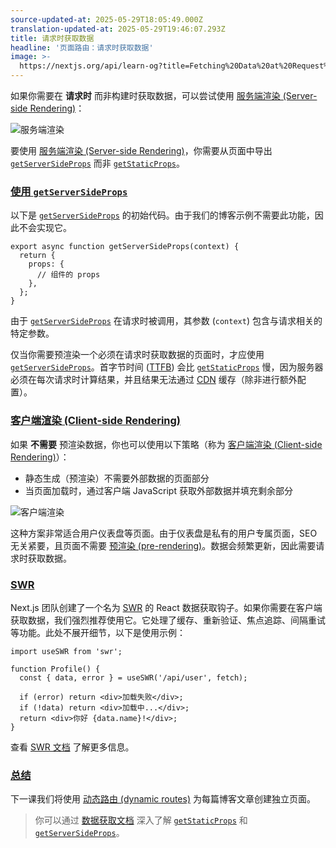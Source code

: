 ```yaml
---
source-updated-at: 2025-05-29T18:05:49.000Z
translation-updated-at: 2025-05-29T19:46:07.293Z
title: 请求时获取数据
headline: '页面路由：请求时获取数据'
image: >-
  https://nextjs.org/api/learn-og?title=Fetching%20Data%20at%20Request%20Time&amp;chapter=27
---
```


如果你需要在 **请求时** 而非构建时获取数据，可以尝试使用 [服务端渲染 (Server-side Rendering)](/docs/basic-features/pages#server-side-rendering)：

![服务端渲染](https://h8DxKfmAPhn8O0p3.public.blob.vercel-storage.com/learn/pages-router/data-fetching/server-side-rendering-with-data.png)

要使用 [服务端渲染 (Server-side Rendering)](/docs/basic-features/pages#server-side-rendering)，你需要从页面中导出 [`getServerSideProps`](/docs/basic-features/data-fetching#getserversideprops-server-side-rendering) 而非 [`getStaticProps`](/docs/basic-features/data-fetching#getstaticprops-static-generation)。

### [使用 `getServerSideProps`](#using-getserversideprops)

以下是 [`getServerSideProps`](/docs/basic-features/data-fetching#getserversideprops-server-side-rendering) 的初始代码。由于我们的博客示例不需要此功能，因此不会实现它。

```
export async function getServerSideProps(context) {
  return {
    props: {
      // 组件的 props
    },
  };
}
```

由于 [`getServerSideProps`](/docs/basic-features/data-fetching#getserversideprops-server-side-rendering) 在请求时被调用，其参数 (`context`) 包含与请求相关的特定参数。

仅当你需要预渲染一个必须在请求时获取数据的页面时，才应使用 [`getServerSideProps`](/docs/basic-features/data-fetching#getserversideprops-server-side-rendering)。首字节时间 ([TTFB](https://web.dev/time-to-first-byte/)) 会比 [`getStaticProps`](/docs/basic-features/data-fetching#getstaticprops-static-generation) 慢，因为服务器必须在每次请求时计算结果，并且结果无法通过 [CDN](https://vercel.com/docs/edge-network/overview) 缓存（除非进行额外配置）。

### [客户端渲染 (Client-side Rendering)](#client-side-rendering)

如果 **不需要** 预渲染数据，你也可以使用以下策略（称为 [客户端渲染 (Client-side Rendering)](/docs/basic-features/data-fetching#fetching-data-on-the-client-side)）：

* 静态生成（预渲染）不需要外部数据的页面部分
* 当页面加载时，通过客户端 JavaScript 获取外部数据并填充剩余部分

![客户端渲染](https://h8DxKfmAPhn8O0p3.public.blob.vercel-storage.com/learn/pages-router/data-fetching/client-side-rendering.png)

这种方案非常适合用户仪表盘等页面。由于仪表盘是私有的用户专属页面，SEO 无关紧要，且页面不需要 [预渲染 (pre-rendering)](/docs/basic-features/pages#pre-rendering)。数据会频繁更新，因此需要请求时获取数据。

### [SWR](#swr)

Next.js 团队创建了一个名为 [SWR](https://swr.vercel.app/) 的 React 数据获取钩子。如果你需要在客户端获取数据，我们强烈推荐使用它。它处理了缓存、重新验证、焦点追踪、间隔重试等功能。此处不展开细节，以下是使用示例：

```
import useSWR from 'swr';
 
function Profile() {
  const { data, error } = useSWR('/api/user', fetch);
 
  if (error) return <div>加载失败</div>;
  if (!data) return <div>加载中...</div>;
  return <div>你好 {data.name}!</div>;
}
```

查看 [SWR 文档](https://swr.vercel.app/) 了解更多信息。

### [总结](#thats-it)

下一课我们将使用 [动态路由 (dynamic routes)](/docs/routing/dynamic-routes) 为每篇博客文章创建独立页面。

> 你可以通过 [数据获取文档](/docs/basic-features/data-fetching) 深入了解 [`getStaticProps`](/docs/basic-features/data-fetching#getstaticprops-static-generation) 和 [`getServerSideProps`](/docs/basic-features/data-fetching#getserversideprops-server-side-rendering)。